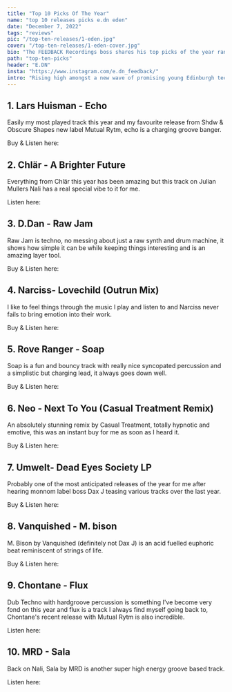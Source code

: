 ---
title: "Top 10 Picks Of The Year"
name: "top 10 releases picks e.dn eden"
date: "December 7, 2022"
tags: "reviews"
pic: "/top-ten-releases/1-eden.jpg"
cover: "/top-ten-releases/1-eden-cover.jpg"
bio: "The FEEDBACK Recordings boss shares his top picks of the year ranging across hard groove, techno & trance"
path: "top-ten-picks"
header: "E.DN"
insta: "https://www.instagram.com/e.dn_feedback/"
intro: "Rising high amongst a new wave of promising young Edinburgh techno producers, E.DN has enjoyed a steady rise over the last number of years becoming a mainstay with major party series Nightvision and securing slots supporting acts like FRAZIER and forthcoming dates alongside Tommy Holohan and VTSS. Here are his top 10 favourite dance releases of 2022:"
---

## 1. Lars Huisman - Echo

<div className="row display-flex align-items-center">
<div className="col clubGuide">
<Picture src="/top-ten-releases/eden/1.jpg" alt="Lars Huisman - Echo cover art" size={1200} />
</div>
<div className="col clubGuide">

Easily my most played track this year and my favourite release from Shdw & Obscure Shapes new label Mutual Rytm, echo is a charging groove banger.

Buy & Listen here: <HoverLink url="mutual-rytm.bandcamp.com/album/sounds-from-the-past-i" name="Bandcamp" external />

</div>
</div>

## 2. Chlär - A Brighter Future

<div className="row display-flex align-items-center">
<div className="col clubGuide">
<Picture src="/top-ten-releases/eden/2.jpg" alt="Chlär - A Brighter Future cover art" size={1200} />
</div>
<div className="col clubGuide">

Everything from Chlär this year has been amazing but this track on Julian Mullers Nali has a real special vibe to it for me.

Listen here: <HoverLink url="open.spotify.com/track/56SgEb8cihVAxO8tfpNa3Q" name="Spotify" external />

</div>
</div>

## 3. D.Dan - Raw Jam

<div className="row display-flex align-items-center">
<div className="col clubGuide">
<Picture src="/top-ten-releases/eden/3.jpg" alt="D.Dan - Raw Jamcover art" size={1200} />
</div>
<div className="col clubGuide">

Raw Jam is techno, no messing about just a raw synth and drum machine, it shows how simple it can be while keeping things interesting and is an amazing layer tool.

Buy & Listen here: <HoverLink url="positivesource.bandcamp.com/album/src003" name="Bandcamp" external />

</div>
</div>

## 4. Narciss- Lovechild (Outrun Mix)

<div className="row display-flex align-items-center">
<div className="col clubGuide">
<Picture src="/top-ten-releases/eden/4.jpg" alt="Narciss- Lovechild (Outrun Mix) cover art" size={1200} />
</div>
<div className="col clubGuide">

I like to feel things through the music I play and listen to and Narciss never fails to bring emotion into their work.

Buy & Listen here: <HoverLink url="10pillsmate.bandcamp.com/album/dreamcast-ep" name="Bandcamp" external />

</div>
</div>

## 5. Rove Ranger - Soap

<div className="row display-flex align-items-center">
<div className="col clubGuide">
<Picture src="/top-ten-releases/eden/5.jpg" alt="Rove Ranger - Soap cover art" size={1200} />
</div>
<div className="col clubGuide">

Soap is a fun and bouncy track with really nice syncopated percussion and a simplistic but charging lead, it always goes down well.

Buy & Listen here: <HoverLink url="outofplacerecords.bandcamp.com/album/rove-ranger-soap-ep" name="Bandcamp" external />

</div>
</div>

## 6. Neo - Next To You (Casual Treatment Remix)

<div className="row display-flex align-items-center">
<div className="col clubGuide">
<Picture src="/top-ten-releases/eden/6.jpg" alt="Neo - Next To You (Casual Treatment Remix) cover art" size={1200} />
</div>
<div className="col clubGuide">

An absolutely stunning remix by Casual Treatment, totally hypnotic and emotive, this was an instant buy for me as soon as I heard it.

Buy & Listen here: <HoverLink url="bomphcastaudio.bandcamp.com/album/amplified-clarity" name="Bandcamp" external />

</div>
</div>

## 7. Umwelt- Dead Eyes Society LP

<div className="row display-flex align-items-center">
<div className="col clubGuide">
<Picture src="/top-ten-releases/eden/7.jpg" alt="Umwelt- Dead Eyes Society LP cover art" size={1200} />
</div>
<div className="col clubGuide">

Probably one of the most anticipated releases of the year for me after hearing monnom label boss Dax J teasing various tracks over the last year.

Buy & Listen here: <HoverLink url="monnomblack.bandcamp.com/album/dead-eyes-society-lp" name="Bandcamp" external />

</div>
</div>

## 8. Vanquished - M. bison

<div className="row display-flex align-items-center">
<div className="col clubGuide">
<Picture src="/top-ten-releases/eden/8.jpg" alt="Vanquished - M. bison cover art" size={1200} />
</div>
<div className="col clubGuide">

M. Bison by Vanquished (definitely not Dax J) is an acid fuelled euphoric beat reminiscent of strings of life.

Buy & Listen here: <HoverLink url="monnomblack.bandcamp.com/album/m-bison-ep" name="Bandcamp" external />

</div>
</div>

## 9. Chontane - Flux

<div className="row display-flex align-items-center">
<div className="col clubGuide">
<Picture src="/top-ten-releases/eden/9.jpg" alt="Chontane - Flux cover art" size={1200} />
</div>
<div className="col clubGuide">

Dub Techno with hardgroove percussion is something I've become very fond on this year and flux is a track I always find myself going back to, Chontane's recent release with Mutual Rytm is also incredible.

Listen here: <HoverLink url="youtu.be/EzSuPf4JaGs" name="YouTube" external />

</div>
</div>

## 10. MRD - Sala

<div className="row display-flex align-items-center">
<div className="col clubGuide">
<Picture src="/top-ten-releases/eden/10.jpg" alt="MRD - Sala cover art" size={1200} />
</div>
<div className="col clubGuide">

Back on Nali, Sala by MRD is another super high energy groove based track.

Listen here: <HoverLink url="open.spotify.com/track/1hmdNPrla4H8TVhbLEnIPi" name="Spotify" external />

</div>
</div>
